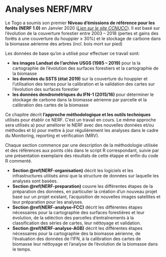 
# Analyses NERF/MRV

Le Togo a soumis son premier **Niveau d'émissions de référence pour les forêts (NERF 1.0)** en Janvier 2020 ([*Lien sur le site CCNUCC*](TODO)). Il est basé sur l'évolution de la couverture forestier entre 2003 -- 2018 (pertes et gains des forêts à une couverture du houppier ≥ 30%) et le stockage de carbone dans la biomasse aérienne des arbres (incl. bois mort sur pied)

Les données de base qu'on a utilisé pour effectuer ce travail sont: 

- **les images Landsat de l'archive USGS (1985 -- 2019)** pour la la cartographie de l'évolution des surfaces forestiers et la cartographie de la biomasse
- **les données du SSTS (état 2019)** sur la couverture du houppier et l'utilisation des terres pour la calibration et la validation des cartes sur l'évolution des surfaces forestier
- **les données dendrométriques du IFN-1 (2015/16)** pour déterminer le stockage de carbone dans la biomasse aérienne par parcelle et la calibration des cartes de la biomasse

Ce chapitre décrit **l'approche méthodologique et les outils techniques** utilisés pour établir ce NERF. C'est un travail en cours. Le même approche sera utilisés a) pour améliorer le NERF avec des nouvelles données et/ou mèthodes et b) pour mettre à jour régulièrement les analyses dans le cadre du Monitoring, reporting et vérification (MRV). 

Chaque section commence par une description de la méthodologie utilisée et des références aux points clés dans le script R correspondant, suivie par une présentation exemplaire des résultats de cette étappe et enfin du code R commenté.

- **Section \@ref(NERF-organisation)** décrit les logiciels et les infrastructures utilisés ainsi que la structure de données sur laquelle les analyses sont basées.
- **Section \@ref(NERF-preparation)** couvre les différentes étapes de la préparation des données, en particulier la création d'un nouveau projet basé sur un projet existant, l'acquisition de nouvelles images satellites et leur préparation pour les analyses.
- **Section \@ref(NERF-analyse-FCC)** décrit les différentes étapes nécessaires pour la cartographie des surfaces forestières et leur évolution, de la séléction des parcelles d'entraînements à la classification des séries de cartes, leur néttoyage et validation.
- **Section \@ref(NERF-analyse-AGB)** décrit les différentes étapes nécessaires pour la cartographie des la biomasse aérienne, de l'évaluation des données de l'IFN, à la calibration des cartes de biomasse leur néttoyage et l'analyse de l'évolution de la biomasse dans le temps.